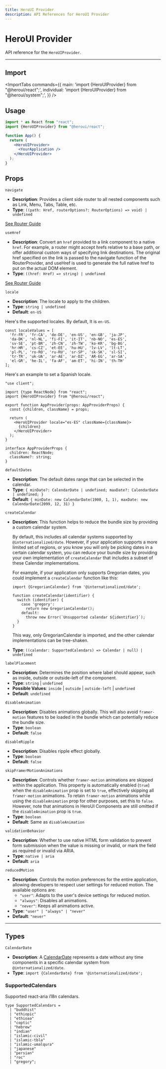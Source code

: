 ```yaml
---
title: HeroUI Provider
description: API References for HeroUI Provider
---
```


# HeroUI Provider

API reference for the `HeroUIProvider`. 

------

## Import

<ImportTabs
  commands={{
    main: 'import {HeroUIProvider} from "@heroui/react";',
    individual: 'import {HeroUIProvider} from "@heroui/system";',
  }}
/>

## Usage

```jsx
import * as React from "react";
import {HeroUIProvider} from "@heroui/react";

function App() {
  return (
    <HeroUIProvider>
      <YourApplication />
    </HeroUIProvider>
  );
}
```

## Props

<Spacer y={6}/>

`navigate`

- **Description**: Provides a client side router to all nested components such as Link, Menu, Tabs, Table, etc.
- **Type**: `((path: Href, routerOptions?: RouterOptions) => void) | undefined`

[See Router Guide](/docs/guide/routing)

<Spacer y={2}/>

`useHref`

- **Description**: Convert an `href` provided to a link component to a native `href`. For example, a router might accept hrefs relative to a base path, or offer additional custom ways of specifying link destinations. The original href specified on the link is passed to the navigate function of the RouterProvider, and useHref is used to generate the full native href to put on the actual DOM element.
- **Type**: `((href: Href) => string) | undefined`

[See Router Guide](/docs/guide/routing)

<Spacer y={2}/>

`locale`

- **Description**: The locale to apply to the children.
- **Type**: `string | undefined`
- **Default**: `en-US`


Here's the supported locales. By default, It is `en-US`.

```tsx
const localeValues = [
  'fr-FR', 'fr-CA', 'de-DE', 'en-US', 'en-GB', 'ja-JP',
  'da-DK', 'nl-NL', 'fi-FI', 'it-IT', 'nb-NO', 'es-ES', 
  'sv-SE', 'pt-BR', 'zh-CN', 'zh-TW', 'ko-KR', 'bg-BG', 
  'hr-HR', 'cs-CZ', 'et-EE', 'hu-HU', 'lv-LV', 'lt-LT', 
  'pl-PL', 'ro-RO', 'ru-RU', 'sr-SP', 'sk-SK', 'sl-SI', 
  'tr-TR', 'uk-UA', 'ar-AE', 'ar-DZ', 'AR-EG', 'ar-SA', 
  'el-GR', 'he-IL', 'fa-AF', 'am-ET', 'hi-IN', 'th-TH'
];
```

Here's an example to set a Spanish locale.

```tsx
"use client";

import {type ReactNode} from "react";
import {HeroUIProvider} from "@heroui/react";

export function AppProvider(props: AppProviderProps) {
  const {children, className} = props;

  return (
    <HeroUIProvider locale="es-ES" className={className}>
      {children}
    </HeroUIProvider>
  );
}

interface AppProviderProps {
  children: ReactNode;
  className?: string;
}
```

<Spacer y={2}/>

`defaultDates`

- **Description**: The default dates range that can be selected in the calendar.
- **Type**: `{ minDate?: CalendarDate | undefined; maxDate?: CalendarDate | undefined; }`
- **Default**: `{ minDate: new CalendarDate(1900, 1, 1), maxDate: new CalendarDate(2099, 12, 31) }`

<Spacer y={2}/>

`createCalendar`

- **Description**: 
    This function helps to reduce the bundle size by providing a custom calendar system.

    By default, this includes all calendar systems supported by `@internationalized/date`. However,
    if your application supports a more limited set of regions, or you know you will only be picking dates
    in a certain calendar system, you can reduce your bundle size by providing your own implementation
    of `createCalendar` that includes a subset of these Calendar implementations.

    For example, if your application only supports Gregorian dates, you could implement a `createCalendar`
    function like this:

    ```tsx
    import {GregorianCalendar} from '@internationalized/date';

    function createCalendar(identifier) {
      switch (identifier) {
        case 'gregory':
          return new GregorianCalendar();
        default:
          throw new Error(`Unsupported calendar ${identifier}`);
      }
    }
    ```

    This way, only GregorianCalendar is imported, and the other calendar implementations can be tree-shaken.

- **Type**: `((calendar: SupportedCalendars) => Calendar | null) | undefined`

<Spacer y={2}/>

`labelPlacement`

- **Description**: Determines the position where label should appear, such as inside, outside or outside-left of the component.
- **Type**: `string` | `undefined`
- **Possible Values**: `inside` | `outside` | `outside-left` | `undefined`
- **Default**: `undefined`

<Spacer y={2}/>

`disableAnimation`

- **Description**: Disables animations globally. This will also avoid `framer-motion` features to be loaded in the bundle which can potentially reduce the bundle size.
- **Type**: `boolean`
- **Default**: `false`

<Spacer y={2}/>

`disableRipple`

- **Description**: Disables ripple effect globally.
- **Type**: `boolean`
- **Default**: `false`

<Spacer y={2}/>

`skipFramerMotionAnimations`

- **Description**:
  Controls whether `framer-motion` animations are skipped within the application.
  This property is automatically enabled (`true`) when the `disableAnimation` prop is set to `true`,
  effectively skipping all `framer-motion` animations. To retain `framer-motion` animations while
  using the `disableAnimation` prop for other purposes, set this to `false`. However, note that
  animations in HeroUI Components are still omitted if the `disableAnimation` prop is `true`.
- **Type**: `boolean`
- **Default**: Same as `disableAnimation`

<Spacer y={2}/>

`validationBehavior`

- **Description**: Whether to use native HTML form validation to prevent form submission when the value is missing or invalid, 
or mark the field as required or invalid via ARIA.
- **Type**: `native | aria`
- **Default**: `aria`

`reducedMotion`

- **Description**: Controls the motion preferences for the entire application, allowing developers to respect user settings for reduced motion. 
The available options are:
  - `"user"`: Adapts to the user's device settings for reduced motion.
  - `"always"`: Disables all animations.
  - `"never"`: Keeps all animations active.
- **Type**: `"user" | "always" | "never"`
- **Default**: `"never"`

---

## Types

`CalendarDate`

- **Description**: A [CalendarDate](https://react-spectrum.adobe.com/internationalized/date/CalendarDate.html) represents a date without any time components in a specific calendar system from `@internationalized/date`.
- **Type**: `import {CalendarDate} from '@internationalized/date';`

### SupportedCalendars

Supported react-aria i18n calendars.

```tsx
type SupportedCalendars =
  | "buddhist"
  | "ethiopic"
  | "ethioaa"
  | "coptic"
  | "hebrew"
  | "indian"
  | "islamic-civil"
  | "islamic-tbla"
  | "islamic-umalqura"
  | "japanese"
  | "persian"
  | "roc"
  | "gregory";
```